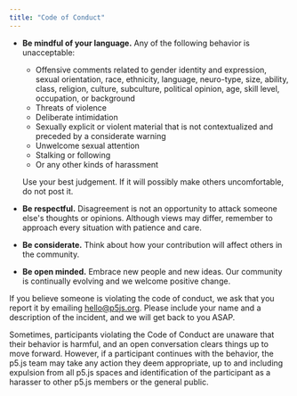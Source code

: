 ```yaml
---
title: "Code of Conduct"
---
```


- **Be mindful of your language.** Any of the following behavior is unacceptable:

  - Offensive comments related to gender identity and expression, sexual orientation, race, ethnicity, language, neuro-type, size, ability, class, religion, culture, subculture, political opinion, age, skill level, occupation, or background
  - Threats of violence
  - Deliberate intimidation
  - Sexually explicit or violent material that is not contextualized and preceded by a considerate warning
  - Unwelcome sexual attention
  - Stalking or following
  - Or any other kinds of harassment

  Use your best judgement. If it will possibly make others uncomfortable, do not post it.

- **Be respectful.** Disagreement is not an opportunity to attack someone else's thoughts or opinions. Although views may differ, remember to approach every situation with patience and care.
- **Be considerate.** Think about how your contribution will affect others in the community.
- **Be open minded.** Embrace new people and new ideas. Our community is continually evolving and we welcome positive change.

If you believe someone is violating the code of conduct, we ask that you report it by emailing [hello@p5js.org](mailto:hello@p5js.org). Please include your name and a description of the incident, and we will get back to you ASAP.

Sometimes, participants violating the Code of Conduct are unaware that their behavior is harmful, and an open conversation clears things up to move forward. However, if a participant continues with the behavior, the p5.js team may take any action they deem appropriate, up to and including expulsion from all p5.js spaces and identification of the participant as a harasser to other p5.js members or the general public.
